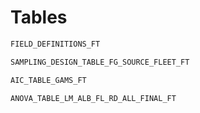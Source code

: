 # Tables

```r
FIELD_DEFINITIONS_FT
```

\pagebreak

```r
SAMPLING_DESIGN_TABLE_FG_SOURCE_FLEET_FT
```

\pagebreak

```r
AIC_TABLE_GAMS_FT 
```

\pagebreak

```r
ANOVA_TABLE_LM_ALB_FL_RD_ALL_FINAL_FT
```

